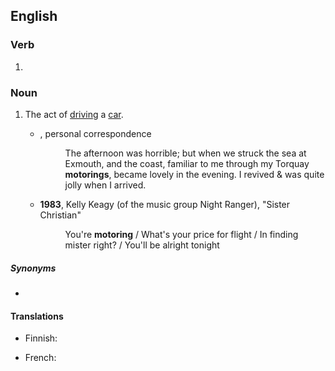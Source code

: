==English==

===Verb===
{{head|en|verb form}}

# {{present participle of|en|motor|nocat=1}}

===Noun===
{{en-noun|-|s}}

# The act of [[driving]] a [[car]].
#* {{w|George Bernard Shaw}}, personal correspondence
#*: The afternoon was horrible; but when we struck the sea at Exmouth, and the coast, familiar to me through my Torquay '''motorings''', became lovely in the evening. I revived & was quite jolly when I arrived.
#* '''1983''', Kelly Keagy (of the music group Night Ranger), "Sister Christian"
#*: You're '''motoring''' / What's your price for flight / In finding mister right? / You'll be alright tonight

=====Synonyms=====
* {{l|en|cruising}}

====Translations====
{{trans-top|car driving}}
* Finnish: {{t+|fi|autoilu}}
{{trans-mid}}
* French: {{t+|fr|automobilisme|m}}
{{trans-bottom}}